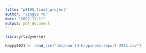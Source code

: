 ```yaml
---
title: "p8105_final_project"
author: "Jingya Yu"
date: "2022-11-11"
output: pdf_document
---
```


```r
library(tidyverse)
```

```r
happy2021 <- read_csv("data/world-happiness-report-2021.csv")
```

